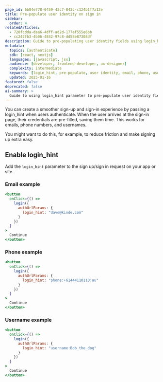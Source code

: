 ```yaml
---
page_id: 6b84e778-0459-43c7-843c-c124b1f7a12e
title: Pre-populate user identity on sign in
sidebar:
  order: 4
relatedArticles:
  - 720fcdda-daa6-4dff-ad2d-177af555e6bb
  - cc242fb3-4b06-4842-97c8-dd58e87308df
description: Guide to pre-populating user identity fields using login_hint parameter for email, phone, and username authentication to improve user experience.
metadata:
  topics: [authenticate]
  sdk: [react, nextjs]
  languages: [javascript, jsx]
  audience: [developer, frontend-developer, ux-designer]
  complexity: intermediate
  keywords: [login_hint, pre-populate, user identity, email, phone, username, authentication UX]
  updated: 2025-01-16
featured: false
deprecated: false
ai-summary: >
  Guide to using login_hint parameter to pre-populate user identity fields for improved authentication user experience.
---
```


You can create a smoother sign-up and sign-in experience by passing a login_hint when users authenticate. When the user arrives at the sign-in page, their credentials are pre-filled, saving them time. This works for emails, phone numbers, and usernames.

You might want to do this, for example, to reduce friction and make signing up extra easy.

## Enable login_hint

Add the `login_hint` parameter to the sign up/sign in request on your app or site. 

### Email example

```jsx
<button
  onClick={() =>
    login({
      authUrlParams: {
        login_hint: "dave@kinde.com"
      }
    })
  }
>
  Continue
</button>
```

### Phone example

```jsx
<button
  onClick={() =>
    login({
      authUrlParams: {
        login_hint: "phone:+61444110110:au"
      }
    })
  }
>
  Continue
</button>
```

### Username example

```jsx
<button
  onClick={() =>
    login({
      authUrlParams: {
        login_hint: "username:Bob_the_dog"
      }
    })
  }
>
  Continue
</button>
```
